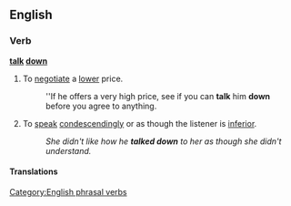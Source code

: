 ==English==

===Verb===
'''[[talk]] [[down]]'''
#{{idiom}} To [[negotiate]] a [[lower]] price.
#:''If he offers a very high price, see if you can '''talk''' him '''down''' before you agree to anything.
#{{idiom}} To [[speak]] [[condescendingly]] or as though the listener is [[inferior]].
#:''She didn't like how he '''talked down''' to her as though she didn't understand.''
====Translations====
{{trans-top|neciate}}
{{trans-mid}}
{{trans-bottom}}
{{trans-top|patronize}}
{{trans-mid}}
{{trans-bottom}}

[[Category:English phrasal verbs]]